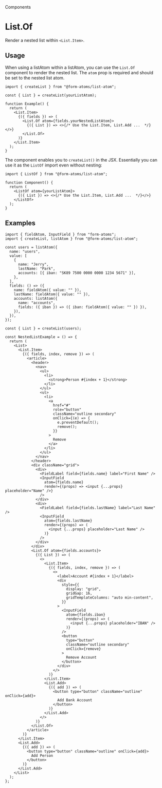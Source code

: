
<hgroup>

<p className="category">Components</p>

# List.Of

Render a nested list within `<List.Item>`.

</hgroup>

## Usage

When using a listAtom within a listAtom, you can use the `List.Of` component to render the nested list. The `atom` prop is required and should be set to the nested list atom.

```tsx
import { createList } from "@form-atoms/list-atom";

const { List } = createList(yourListAtom);

function Example() {
  return (
    <List.Item>
      {({ fields }) => (
        <List.Of atom={fields.yourNestedListAtom}>
          {({ List }) => <>{/* Use the List.Item, List.Add ...  */}</>}
        </List.Of>
      )}
    </List.Item>
  );
}
```

The component enables you to `createList()` in the JSX. Essentially you can use it as the `ListOf` import even without nesting:

```tsx
import { ListOf } from "@form-atoms/list-atom";

function Component() {
  return (
    <ListOf atom={yourListAtom}>
      {({ List }) => <>{/* Use the List.Item, List.Add ...  */}</>}
    </ListOf>
  );
}
```

## Examples

<Example of={NestedStories.NestedList} >

```tsx
import { fieldAtom, InputField } from "form-atoms";
import { createList, listAtom } from "@form-atoms/list-atom";

const users = listAtom({
  name: "users",
  value: [
    {
      name: "Jerry",
      lastName: "Park",
      accounts: [{ iban: "SK89 7500 0000 0000 1234 5671" }],
    },
  ],
  fields: () => ({
    name: fieldAtom({ value: "" }),
    lastName: fieldAtom({ value: "" }),
    accounts: listAtom({
      name: "accounts",
      fields: ({ iban }) => ({ iban: fieldAtom({ value: "" }) }),
    }),
  }),
});

const { List } = createList(users);

const NestedListExample = () => {
  return (
    <List>
      <List.Item>
        {({ fields, index, remove }) => (
          <article>
            <header>
              <nav>
                <ul>
                  <li>
                    <strong>Person #{index + 1}</strong>
                  </li>
                </ul>
                <ul>
                  <li>
                    <a
                      href="#"
                      role="button"
                      className="outline secondary"
                      onClick={(e) => {
                        e.preventDefault();
                        remove();
                      }}
                    >
                      Remove
                    </a>
                  </li>
                </ul>
              </nav>
            </header>
            <div className="grid">
              <div>
                <FieldLabel field={fields.name} label="First Name" />
                <InputField
                  atom={fields.name}
                  render={(props) => <input {...props} placeholder="Name" />}
                />
              </div>
              <div>
                <FieldLabel field={fields.lastName} label="Last Name" />
                <InputField
                  atom={fields.lastName}
                  render={(props) => (
                    <input {...props} placeholder="Last Name" />
                  )}
                />
              </div>
            </div>
            <List.Of atom={fields.accounts}>
              {({ List }) => (
                <>
                  <List.Item>
                    {({ fields, index, remove }) => (
                      <>
                        <label>Account #{index + 1}</label>
                        <div
                          style={{
                            display: "grid",
                            gridGap: 16,
                            gridTemplateColumns: "auto min-content",
                          }}
                        >
                          <InputField
                            atom={fields.iban}
                            render={(props) => (
                              <input {...props} placeholder="IBAN" />
                            )}
                          />
                          <button
                            type="button"
                            className="outline secondary"
                            onClick={remove}
                          >
                            Remove Account
                          </button>
                        </div>
                      </>
                    )}
                  </List.Item>
                  <List.Add>
                    {({ add }) => (
                      <button type="button" className="outline" onClick={add}>
                        Add Bank Account
                      </button>
                    )}
                  </List.Add>
                </>
              )}
            </List.Of>
          </article>
        )}
      </List.Item>
      <List.Add>
        {({ add }) => (
          <button type="button" className="outline" onClick={add}>
            Add Person
          </button>
        )}
      </List.Add>
    </List>
  );
};
```

</Example>
